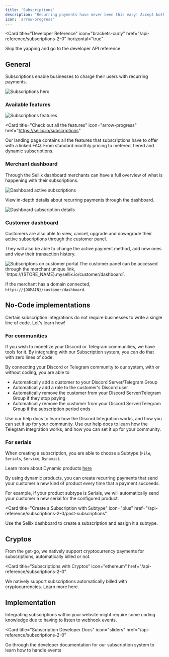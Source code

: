 ```yaml
---
title: 'Subscriptions'
description: 'Recurring payments have never been this easy! Accept both FIAT and Crypto payments for your subscriptions'
icon: 'arrow-progress'
---
```


<Card
  title="Developer Reference"
  icon="brackets-curly"
  href="/api-reference/subscriptions-2-0"
  horizontal="true"
>
  Skip the yapping and go to the developer API reference.
</Card>

## General

Subscriptions enable businesses to charge their users with recurring payments.

<Frame caption="Seat, month, metered or tiered subscriptions">
  <img
    className="block"
    src="/images/subscriptions-hero.png"
    alt="Subscriptions hero"
  />
</Frame>

### Available features

<Frame caption="Multiple features and configurations for any specific needs">
  <img
    className="block"
    src="/images/subscriptions-features.png"
    alt="Subscriptions features"
  />
</Frame>

<Card
  title="Check out all the features"
  icon="arrow-progress"
  href="https://sellix.io/subscriptions"
>
  Our landing page contains all the features that subscriptions have to offer with a linked FAQ. From standard monthly pricing to metered, tiered and dynamic subscriptions.
</Card>

### Merchant dashboard

Through the Sellix dashboard merchants can have a full overview of what is happening with their subscriptions.

<Frame>
  <img
    className="block"
    src="https://sellix.io/cdn-cgi/image/q=65/https://cdn.sellix.io/static/documentation/images/subscriptions/dashboard-active.png"
    alt="Dashboard active subscriptions"
  />
</Frame>

View in-depth details about recurring payments through the dashboard.

<Frame>
  <img
    className="block"
    src="https://sellix.io/cdn-cgi/image/q=65/https://cdn.sellix.io/static/documentation/images/subscriptions/dashboard-detail.png"
    alt="Dashboard subscription details"
  />
</Frame>

### Customer dashboard

Customers are also able to view, cancel, upgrade and downgrade their active subscriptions through the customer panel.

They will also be able to change the active payment method, add new ones and view their transaction history.

<Frame>
  <img
    className="block"
    src="https://sellix.io/cdn-cgi/image/q=65/https://cdn.sellix.io/static/documentation/images/subscriptions/customer-portal.png"
    alt="Subscriptons on customer portal"
  />
</Frame>

<Info>
  The customer panel can be accessed through the merchant unique link, `https://{STORE_NAME}.mysellix.io/customer/dashboard`.
  
  If the merchant has a domain connected, `https://{DOMAIN}/customer/dashboard`.
</Info>

## No-Code implementations

Certain subscription integrations do not require businesses to write a single line of code. Let's learn how!

### For communities

If you wish to monetize your Discord or Telegram communities, we have tools for it. By integrating with our Subscription system, you can do that with zero lines of code.

By connecting your Discord or Telegram community to our system, with or without coding, you are able to

- Automatically add a customer to your Discord Server/Telegram Group
- Automatically add a role to the customer's Discord user
- Automatically remove the customer from your Discord Server/Telegram Group if they stop paying
- Automatically remove the customer from your Discord Server/Telegram Group if 
the subscription period ends

<CardGroup cols={2}>
  <Card
    title="Discord"
    icon="discord"
    href="https://help.sellix.io/en/articles/6774804-how-the-discord-integration-works"
  >
    Use our help docs to learn how the Discord Integration works, and how you can set it up for your community.
  </Card>
  <Card
    title="Telegram"
    icon="telegram"
    href="https://help.sellix.io/en/articles/8707678-how-to-use-our-telegram-bot"
  >
    Use our help docs to learn how the Telegram Integration works, and how you can set it up for your community.
  </Card>
</CardGroup>

### For serials

When creating a subscription, you are able to choose a Subtype (`File`, `Serials`, `Service`, `Dynamic`).

<Info>Learn more about Dynamic products [here](/api-reference/dynamic-products)</Info>

By using dynamic products, you can create recurring payments that send your customer a new kind of product every time that a payment succeeds.

For example, if your product subtype is Serials, we will automatically send your customer a new serial for the configured product.

<Card
  title="Create a Subscription with Subtype"
  icon="plus"
  href="/api-reference/subscriptions-2-0/post-subscriptions"
>
  Use the Sellix dashboard to create a subscription and assign it a subtype.
</Card>

## Cryptos

From the get-go, we natively support cryptocurrency payments for subscriptions, automatically billed or not.

<Card
  title="Subscriptions with Cryptos"
  icon="ethereum"
  href="/api-reference/subscriptions-2-0"
>
  We natively support subscriptions automatically billed with cryptocurrencies. Learn more here.
</Card>

## Implementation

Integrating subscriptions within your website might require some coding knowledge due to having to listen to webhook events.

<Card
  title="Subscription Developer Docs"
  icon="sliders"
  href="/api-reference/subscriptions-2-0"
>
  Go through the developer documentation for our subscription system to learn how to handle events
</Card>

